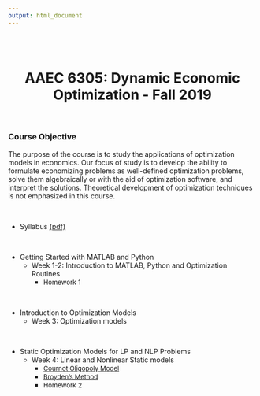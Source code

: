 ```yaml
---
output: html_document
---
```

<br>
<br>

<center>
# **AAEC 6305: Dynamic Economic Optimization** - Fall 2019  
</center>

<br>

### Course Objective

The purpose of the course is to study the applications of optimization models in economics.  Our focus of study is to develop the ability to formulate economizing problems as well-defined optimization problems, solve them algebraically or with the aid of optimization software, and interpret the solutions.  Theoretical development of optimization techniques is not emphasized in this course.  

<br>

* Syllabus [(pdf)](pdf/Syllabus _AAEC6305_Fall2019.pdf)  

<br>

* Getting Started with MATLAB and Python
  -  Week 1-2: Introduction to MATLAB, Python and Optimization Routines
      -  <font size="2"> Homework 1 </font>
      
<br>

* Introduction to Optimization Models
  -  Week 3: Optimization models  
  
<br>

* Static Optimization Models for LP and NLP Problems
  -  Week 4: Linear and Nonlinear Static models
      - <a class="reference download internal" download="" href="Optim_Class_Fall2019/Cournot_oligopolist_problem.ipynb"><font size="2">Cournot Oligopoly Model</font></a>
      - <a class="reference download internal" download="" href="Optim_Class_Fall2019/Broydens_Method.ipynb"><font size="2">Broyden's Method</font></a>
      -  <font size="2"> Homework 2 </font>

  
<br>
<br>
<br>
<br>
<br>
<br>
<br>
<br>
<br>
<br>
<br>
